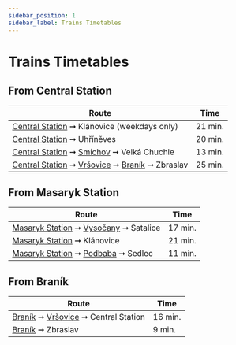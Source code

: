 ```yaml
---
sidebar_position: 1
sidebar_label: Trains Timetables
---
```


# Trains Timetables

## From Central Station

| Route | Time |
| --- | --- |
| [Central Station](https://idos.idnes.cz/vlakyautobusymhdvse/spojeni/vysledky/?f=Praha%20hl.n.&fc=100003&t=Praha-Kl%C3%A1novice&tc=100003&direct=true&af=true&trt=150,151,152,153&fcs=3) ➞ Klánovice (weekdays only) | 21 min. |
| [Central Station](https://idos.idnes.cz/vlakyautobusymhdvse/spojeni/vysledky/?f=Praha%20hl.n.&fc=100003&t=Praha-Uh%C5%99%C3%ADn%C4%9Bves&tc=100003&direct=true&af=true&trt=150,151,152,153&fcs=3) ➞ Uhříněves | 20 min. |
| [Central Station](https://idos.idnes.cz/vlakyautobusymhdvse/spojeni/vysledky/?f=Praha%20hl.n.&fc=100003&t=Praha-Velk%C3%A1%20Chuchle&tc=100003&direct=true&af=true&trt=150,151,152,153&fcs=3)  ➞ [Smíchov](https://idos.idnes.cz/vlakyautobusymhdvse/spojeni/vysledky/?f=Praha-Sm%C3%ADchov&fc=100003&t=Praha-Velk%C3%A1%20Chuchle&tc=100003&direct=true&af=true&trt=150,151,152,153&fcs=3) ➞ Velká Chuchle | 13 min. |
| [Central Station](https://idos.idnes.cz/vlakyautobusymhdvse/spojeni/vysledky/?f=Praha%20hl.n.&fc=100003&t=Praha-Zbraslav&tc=100003&direct=true&af=true&trt=150,151,152,153&fcs=3) ➞ [Vršovice](https://idos.idnes.cz/vlakyautobusymhdvse/spojeni/vysledky/?f=Praha-Vr%C5%A1ovice&fc=100003&t=Praha-Zbraslav&tc=100003&direct=true&af=true&trt=150,151,152,153&fcs=3) ➞ [Braník](https://idos.idnes.cz/vlakyautobusymhdvse/spojeni/vysledky/?f=Praha-Bran%C3%ADk&fc=100003&t=Praha-Zbraslav&tc=100003&direct=true&af=true&trt=150,151,152,153&fcs=3) ➞ Zbraslav | 25 min. |

## From Masaryk Station

| Route | Time |
| --- | --- |
| [Masaryk Station](https://idos.idnes.cz/vlakyautobusymhdvse/spojeni/vysledky/?f=Praha%20Masarykovo%20n.&fc=100003&t=Praha-Satalice&tc=100003&direct=true&af=true&trt=150,151,152,153&fcs=3) ➞ [Vysočany](https://idos.idnes.cz/vlakyautobusymhdvse/spojeni/vysledky/?f=Praha-Vyso%C4%8Dany&fc=100003&t=Praha-Satalice&tc=100003&direct=true&af=true&trt=150,151,152,153&fcs=3) ➞ Satalice | 17 min. |
| [Masaryk Station](https://idos.idnes.cz/vlakyautobusymhdvse/spojeni/vysledky/?f=Praha%20Masarykovo%20n.&fc=100003&t=Praha-Kl%C3%A1novice&tc=100003&direct=true&af=true&trt=150,151,152,153&fcs=3) ➞ Klánovice | 21 min. |
| [Masaryk Station](https://idos.idnes.cz/vlakyautobusymhdvse/spojeni/vysledky/?f=Praha%20Masarykovo%20n.&fc=100003&t=Praha-Sedlec&tc=100003&direct=true&af=true&trt=150,151,152,153&fcs=3) ➞ [Podbaba](https://idos.idnes.cz/vlakyautobusymhdvse/spojeni/vysledky/?f=Praha-Podbaba&fc=100003&t=Praha-Sedlec&tc=100003&direct=true&af=true&trt=150,151,152,153&fcs=3) ➞ Sedlec | 11 min. |

## From Braník

| Route | Time |
| --- | --- |
| [Braník](https://idos.idnes.cz/vlakyautobusymhdvse/spojeni/vysledky/?f=Praha-Bran%C3%ADk&fc=100003&t=Praha%20hl.n.&tc=100003&direct=true&af=true&trt=150,151,152,153&fcs=3) ➞ [Vršovice](https://idos.idnes.cz/vlakyautobusymhdvse/spojeni/vysledky/?f=Praha-Vr%C5%A1ovice&fc=100003&t=Praha%20hl.n.&tc=100003&direct=true&af=true&trt=150,151,152,153&fcs=3) ➞ Central Station | 16 min. |
| [Braník](https://idos.idnes.cz/vlakyautobusymhdvse/spojeni/vysledky/?f=Praha-Bran%C3%ADk&fc=100003&t=Praha-Zbraslav&tc=100003&direct=true&af=true&trt=150,151,152,153&fcs=3 ) ➞ Zbraslav | 9 min. |
